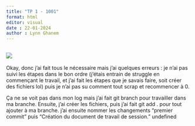 ---
title: "TP 1 - 1001"
format: html
editor: visual
date : 22-01-2024
author : Lynn Ghanem
---

## ![](images/Screenshot%202024-01-22%20213147.png)

Okay, donc j'ai fait tous le nécessaire mais j'ai quelques erreurs : je n'ai pas suivi les étapes dans le bon ordre (j'étais entrain de struggle en commençant le travail, et j'ai fait les étapes que je savais faire, soit créer des fichiers lol) puis je n'ai pas su comment tout scrap et recommencer à 0.

Ça ne se voit pas dans mon log mais j'ai fait git branch pour travailler dans ma branche. Ensuite, j'ai créer les fichiers, puis j'ai fait git add . pour tout ajouter à ma branche. j'ai ensuite nommer les changements "premier commit" puis "Création du document de travail de session." undefined
